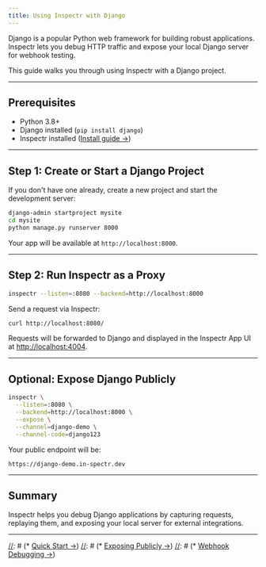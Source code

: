 ```yaml
---
title: Using Inspectr with Django
---
```



<FlowBase client:only="react" />

[//]: # (# Using Inspectr with Django)

Django is a popular Python web framework for building robust applications. Inspectr lets you debug HTTP traffic and expose your local Django server for webhook testing.

This guide walks you through using Inspectr with a Django project.

---

## Prerequisites

* Python 3.8+
* Django installed (`pip install django`)
* Inspectr installed ([Install guide →](/docs/getting-started/installation))

---

## Step 1: Create or Start a Django Project

If you don't have one already, create a new project and start the development server:

```bash
django-admin startproject mysite
cd mysite
python manage.py runserver 8000
```

Your app will be available at `http://localhost:8000`.

---

## Step 2: Run Inspectr as a Proxy

```bash
inspectr --listen=:8080 --backend=http://localhost:8000
```

Send a request via Inspectr:

```bash
curl http://localhost:8080/
```

Requests will be forwarded to Django and displayed in the Inspectr App UI at [http://localhost:4004](http://localhost:4004).

---

## Optional: Expose Django Publicly

<FlowIngress client:only="react" />

```bash
inspectr \
  --listen=:8080 \
  --backend=http://localhost:8000 \
  --expose \
  --channel=django-demo \
  --channel-code=django123
```

Your public endpoint will be:

```
https://django-demo.in-spectr.dev
```

---

## Summary

Inspectr helps you debug Django applications by capturing requests, replaying them, and exposing your local server for external integrations.

---

[//]: # (## 📚 Related Topics)
[//]: # ()
[//]: # (* [Quick Start →](/docs/getting-started/quick-start))
[//]: # (* [Exposing Publicly →](/docs/guides/exposing-publicly/))
[//]: # (* [Webhook Debugging →](/docs/guides/webhook-debugging))
